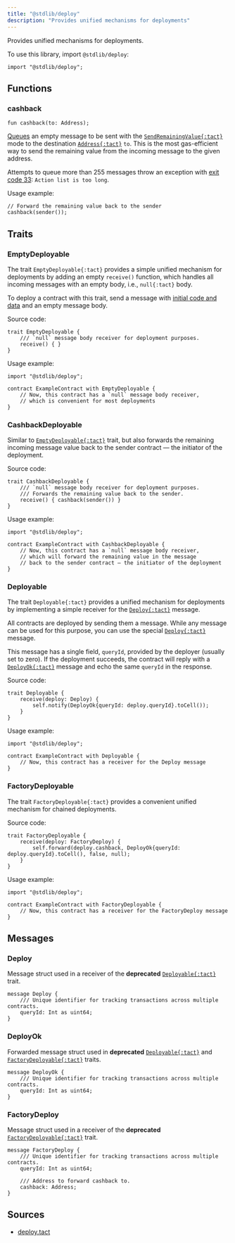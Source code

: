 ```yaml
---
title: "@stdlib/deploy"
description: "Provides unified mechanisms for deployments"
---
```



Provides unified mechanisms for deployments.

To use this library, import `@stdlib/deploy`:

```tact
import "@stdlib/deploy";
```

## Functions

### cashback

<Badge text="Gas-expensive" title="Uses 500 gas units or more" variant="danger" size="medium"/>
<Badge text="Available since Tact 1.6.1" variant="tip" size="medium"/><p/>

```tact
fun cashback(to: Address);
```

[Queues](/book/send#outbound-message-processing) an empty message to be sent with the [`SendRemainingValue{:tact}`](/book/message-mode#base-modes) mode to the destination [`Address{:tact}`](/book/types#primitive-types) `to`. This is the most gas-efficient way to send the remaining value from the incoming message to the given address.

Attempts to queue more than $255$ messages throw an exception with [exit code 33](/book/exit-codes#33): `Action list is too long`.

Usage example:

```tact
// Forward the remaining value back to the sender
cashback(sender());
```

## Traits

### EmptyDeployable

<Badge text="Available since Tact 1.6.1" variant="tip" size="medium"/><p/>

The trait `EmptyDeployable{:tact}` provides a simple unified mechanism for deployments by adding an empty `receive()` function, which handles all incoming messages with an empty body, i.e., `null{:tact}` body.

To deploy a contract with this trait, send a message with [initial code and data](/book/expressions#initof) and an empty message body.

Source code:

```tact
trait EmptyDeployable {
    /// `null` message body receiver for deployment purposes.
    receive() { }
}
```

Usage example:

```tact /EmptyDeployable/
import "@stdlib/deploy";

contract ExampleContract with EmptyDeployable {
    // Now, this contract has a `null` message body receiver,
    // which is convenient for most deployments
}
```

### CashbackDeployable

<Badge text="Available since Tact 1.6.1" variant="tip" size="medium"/><p/>

Similar to [`EmptyDeployable{:tact}`](#emptydeployable) trait, but also forwards the remaining incoming message value back to the sender contract — the initiator of the deployment.

Source code:

```tact
trait CashbackDeployable {
    /// `null` message body receiver for deployment purposes.
    /// Forwards the remaining value back to the sender.
    receive() { cashback(sender()) }
}
```

Usage example:

```tact /CashbackDeployable/
import "@stdlib/deploy";

contract ExampleContract with CashbackDeployable {
    // Now, this contract has a `null` message body receiver,
    // which will forward the remaining value in the message
    // back to the sender contract — the initiator of the deployment
}
```

### Deployable

<Badge text="Deprecated since Tact 1.6" variant="tip" size="medium"/><p/>

The trait `Deployable{:tact}` provides a unified mechanism for deployments by implementing a simple receiver for the [`Deploy{:tact}`](#deploy) message.

All contracts are deployed by sending them a message. While any message can be used for this purpose, you can use the special [`Deploy{:tact}`](#deploy) message.

This message has a single field, `queryId`, provided by the deployer (usually set to zero). If the deployment succeeds, the contract will reply with a [`DeployOk{:tact}`](#deployok) message and echo the same `queryId` in the response.

Source code:

```tact
trait Deployable {
    receive(deploy: Deploy) {
        self.notify(DeployOk{queryId: deploy.queryId}.toCell());
    }
}
```

Usage example:

```tact /Deployable/
import "@stdlib/deploy";

contract ExampleContract with Deployable {
    // Now, this contract has a receiver for the Deploy message
}
```

### FactoryDeployable

<Badge text="Deprecated since Tact 1.6" variant="tip" size="medium"/><p/>

The trait `FactoryDeployable{:tact}` provides a convenient unified mechanism for chained deployments.

Source code:

```tact
trait FactoryDeployable {
    receive(deploy: FactoryDeploy) {
        self.forward(deploy.cashback, DeployOk{queryId: deploy.queryId}.toCell(), false, null);
    }
}
```

Usage example:

```tact /FactoryDeployable/
import "@stdlib/deploy";

contract ExampleContract with FactoryDeployable {
    // Now, this contract has a receiver for the FactoryDeploy message
}
```

## Messages

### Deploy

Message struct used in a receiver of the **deprecated** [`Deployable{:tact}`](#deployable) trait.

```tact
message Deploy {
    /// Unique identifier for tracking transactions across multiple contracts.
    queryId: Int as uint64;
}
```

### DeployOk

Forwarded message struct used in **deprecated** [`Deployable{:tact}`](#deployable) and [`FactoryDeployable{:tact}`](#factorydeployable) traits.

```tact
message DeployOk {
    /// Unique identifier for tracking transactions across multiple contracts.
    queryId: Int as uint64;
}
```

### FactoryDeploy

Message struct used in a receiver of the **deprecated** [`FactoryDeployable{:tact}`](#factorydeployable) trait.

```tact
message FactoryDeploy {
    /// Unique identifier for tracking transactions across multiple contracts.
    queryId: Int as uint64;

    /// Address to forward cashback to.
    cashback: Address;
}
```

## Sources

* [deploy.tact](https://github.com/tact-lang/tact/blob/61541b7783098e1af669faccd7d2334c10981c72/stdlib/libs/deploy.tact)
